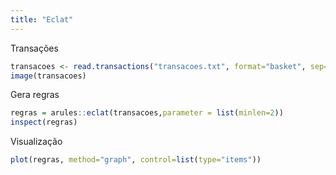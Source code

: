 ```yaml
---
title: "Eclat"
---
```


Transações

```r
transacoes <- read.transactions("transacoes.txt", format="basket", sep=",")
image(transacoes)
```

Gera regras

```r
regras = arules::eclat(transacoes,parameter = list(minlen=2))
inspect(regras)
```

Visualização

```r
plot(regras, method="graph", control=list(type="items"))
```